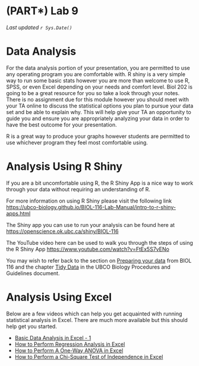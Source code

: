 # (PART\*) Lab 9 {-}

*Last updated `r Sys.Date()`*

# Data Analysis {-}

For the data analysis portion of your presentation, you are permitted to use any operating program you are comfortable with.  R shiny is a very simple way to run some basic stats however you are more than welcome to use R, SPSS, or even Excel depending on your needs and comfort level.  Biol 202 is going to be a great resource for you so take a look through your notes. There is no assignment due for this module however you should meet with your TA online to discuss the statistical options you plan to pursue your data set and be able to explain why. This will help give your TA an opportunity to guide you and ensure you are appropriately analyzing your data in order to have the best outcome for your presentation. 

R is a great way to produce your graphs however students are permitted to use whichever program they feel most comfortable using.

# Analysis Using R Shiny {-}

If you are a bit uncomfortable using R, the R Shiny App is a nice way to work through your data without requiring an understanding of R.

For more information on using R Shiny please visit the following link [https://ubco-biology.github.io/BIOL-116-Lab-Manual/intro-to-r-shiny-apps.html](https://ubco-biology.github.io/BIOL-116-Lab-Manual/intro-to-r-shiny-apps.html)

The Shiny app you can use to run your analysis can be found here at [https://openscience.ok.ubc.ca/shiny/BIOL-116](https://openscience.ok.ubc.ca/shiny/BIOL-116)

The YouTube video here can be used to walk you through the steps of using the R Shiny App [https://www.youtube.com/watch?v=FtEx5S7vENo](https://www.youtube.com/watch?v=FtEx5S7vENo)
 
You may wish to refer back to the section on [Preparing your data](https://ubco-biology.github.io/BIOL-116-Lab-Manual/preparing-your-data.html) from BIOL 116 and the chapter [Tidy Data](https://ubco-biology.github.io/Procedures-and-Guidelines/tidy-data.html) in the UBCO Biology Procedures and Guidelines document. 

# Analysis Using Excel {-}

Below are a few videos which can help you get acquainted with running statistical analysis in Excel. There are much more available but this should help get you started.

* [Basic Data Analysis in Excel - 1](https://www.youtube.com/watch?v=2xxMJEj4Oyg)
* [How to Perform Regression Analysis in Excel](https://www.youtube.com/watch?v=0wr9ojMxkuQ)
* [How to Perform A One-Way ANOVA in Excel](https://www.youtube.com/watch?v=ZvfO7-J5u34)
* [How to Perform a Chi-Square Test of Independence in Excel](https://www.youtube.com/watch?v=NDhmMH25AC4)



